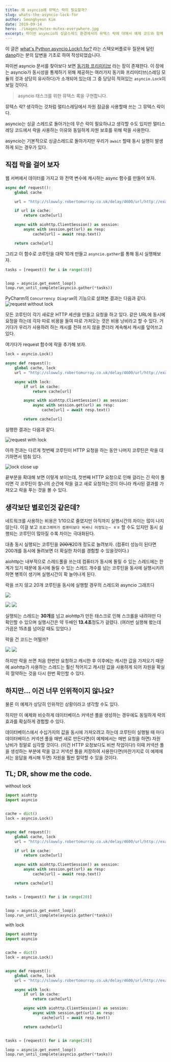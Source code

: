 ```yaml
---
title: 왜 asyncio에 뮤텍스 락이 필요할까?
slug: whats-the-asyncio-lock-for
author: Seonghyeon Kim
date: 2019-09-14
hero: ./images/mutex-mutex-everywhere.jpg
excerpt: 파이썬 asyncio의 싱글스레드 환경에서의 뮤텍스 락에 대해서 예제 코드와 함께 살펴봅시다.
---
```


이 글은 [what's Python asyncio.Lock() for?](https://stackoverflow.com/questions/25799576/whats-python-asyncio-lock-for) 라는 스택오버플로우 질문에 달린 [dano](https://stackoverflow.com/users/2073595/dano)라는 분의 답변을 기초로 하여 작성되었습니다.

파이썬 asyncio 문서를 찾아보다 보면 [동기화 프리미티브](https://docs.python.org/ko/3/library/asyncio-sync.html) 라는 장이 존재한다. 이 장에는 asyncio가 동시성을 통제하기 위해 제공하는 여러가지 동기화 프리미티브(스레딩 모듈의 것과 상당히 유사하다)가 소개되어 있는데 그 중 당당히 적혀있는 `asyncio.Lock`이 보일 것이다.

> asyncio 태스크를 위한 뮤텍스 록을 구현합니다.

뮤텍스 락? 생각하는 것처럼 멀티스레딩에서 자원 잠금을 사용할때 쓰는 그 뮤텍스 락이다.

asyncio는 싱글 스레드로 돌아가는데 무슨 락이 필요하냐고 생각할 수도 있지만 멀티스레딩 코드에서 락을 사용하는 이유와 동일하게 자원 보호를 위해 락을 사용한다.

asyncio는 기본적으로 싱글스레드로 돌아가지만 우리가 `await` 할때 동시 실행이 발생하게 되는 경우가 있다.

## 직접 락을 걸어 보자

웹 서버에서 데이터를 가지고 와 전역 변수에 캐시하는 async 함수를 만들어 보자.

```python
async def request():
    global cache

    url = "http://slowwly.robertomurray.co.uk/delay/4600/url/http://example.com"

    if url in cache:
        return cache[url]

    async with aiohttp.ClientSession() as session:
        async with session.get(url) as resp:
            cache[url] = await resp.text()

    return cache[url]
```

그리고 이 함수로 코루틴을 대략 10개 만들고 `asyncio.gather`를 통해 동시 실행해보자.

```python
tasks = [request() for i in range(10)]


loop = asyncio.get_event_loop()
loop.run_until_complete(asyncio.gather(*tasks))
```

PyCharm의 `Concurrency Diagram`의 기능으로 살펴본 결과는 다음과 같다.
![request without lock](images/request-without-lock.png)

모든 코루틴이 각기 새로운 HTTP 세션을 만들고 요청을 하고 있다. 같은 URL에 동시에 요청을 하는데 각자 따로 비용을 들여 따로 가져오는 것은 비용 낭비라고 할 수 있다. 거기다가 우리가 사용하려 하는 캐시를 전혀 쓰지 않을 뿐더러 계속해서 캐시를 덮어쓰고 있다.

여기다가 request 함수에 락을 추가해 보자.

```python
lock = asyncio.Lock()

async def request():
    global cache, lock
    url = "http://slowwly.robertomurray.co.uk/delay/4600/url/http://example.com"

    async with lock:
        if url in cache:
            return cache[url]

        async with aiohttp.ClientSession() as session:
            async with session.get(url) as resp:
                cache[url] = await resp.text()

        return cache[url]
```

실행한 결과는 다음과 같다.

![request with lock](images/request-with-lock.png)

아까 전과는 다르게 첫번째 코루틴이 HTTP 요청을 하는 동안 나머지 코루틴은 락을 대기하면서 멈춰 있다.

![lock close up](images/lock-close-up.png)

끝부분을 확대해 보면 이렇게 보이는데, 첫번째 HTTP 요청으로 인해 걸리는 긴 락이 풀리면 각 코루틴이 찰나의 순간에 락을 걸고 새로 요청하는것이 아니라 캐시된 결과를 가져오고 락을 푸는 것을 볼 수 있다.

## 생각보단 별로인것 같은데?

네트워크를 사용하는 비용은 1/10으로 줄였지만 아직까지 실행시간의 차이는 많이 나지 않는다. 이걸 보고 `프로그래머가 컴퓨터보다 비싸니 이정도는~ ㅎㅎ` 할 수도 있지만 동시 실행되는 코루틴이 많아질 수록 차이는 극대화된다.

대충 동시 실행되는 코루틴을 ~~200개~~20개 정도로 늘려보자. (컴퓨터 성능이 된다면 200개를 동시에 돌려보면 더 확실한 차이를 경험할 수 있을것이다.)

aiohttp는 내부적으로 스레드풀을 쓰는데 컴퓨터가 동시에 돌릴 수 있는 스레드에는 한계가 있기 때문에 동시에 돌릴 수 있는 스레드 개수를 넘는 코루틴을 동사에 실행시키려 하면 병목이 생기며 실행시간이 확 늘어나게 된다.

락을 쓰지 않고 20개 코루틴을 동시에 실행할 경우의 스레드와 asyncio 그래프다

![](images/more-request-without-lock-thread.png)

![](images/more-request-without-lock.png)
![](images/more-request-without-lock-2.png)

실행되는 스레드는 **30개**를 넘고 aiohttp가 만든 태스크로 인해 스크롤을 내려야만 다 확인할 수 있으며 실행시간은 약 두배인 **13.4초**정도가 걸렸다. (여러번 실행해 봤는데 가끔은 15초를 넘어갈 때도 있었다.)

락을 건 코드는 어떨까?

![](images/more-request-with-lock-thread.png)
![](images/more-request-with-lock.png)

하지만 락을 쓰면 처음 한번만 요청하고 캐시한 후 이후에는 캐시한 값을 가져오기 때문에 aiohttp가 사용하는 스레드는 훨신 적어지고 캐시된 값을 사용하게 되어 자원을 확실히 절약하는 것을 다시 한번 확인할 수 있다.

## 하지만... 이건 너무 인위적이지 않나요?

물론 이 예제가 상당히 인위적인 상황이라고 생각할 수도 있다.

하지만 이 예제와 비슷하게 데이터베이스 커넥션 풀을 생성하는 경우에도 동일하게 락의 효과를 확실하게 경험할 수 있다.

데이터베이스에서 수십가지의 값을 동시에 가져오려고 하는데 코루틴이 실행될 때 마다 데이터베이스 커넥션 풀을 매번 새로 만든다면(이 예제에서는 매번 요청을 하면) 자원 낭비가 정말로 심각할 것이다. (이건 HTTP 요청보다도 비싼 작업이다!) 이때 커넥션 풀을 생성하는 부분에 락을 걸고 커넥션 풀을 저장하여 사용한다면(마찬가지로 이 예제에서는 응답을 캐시해 두면) 자원을 훨씬 절약할 수 있을 것이다.

## TL; DR, show me the code.

without lock

```python
import aiohttp
import asyncio


cache = dict()
lock = asyncio.Lock()


async def request():
    global cache, lock
    url = "http://slowwly.robertomurray.co.uk/delay/4600/url/http://example.com"

    if url in cache:
        return cache[url]

    async with aiohttp.ClientSession() as session:
        async with session.get(url) as resp:
            cache[url] = await resp.text()

    return cache[url]


tasks = [request() for i in range(20)]


loop = asyncio.get_event_loop()
loop.run_until_complete(asyncio.gather(*tasks))
```

with lock

```python
import aiohttp
import asyncio


cache = dict()
lock = asyncio.Lock()


async def request():
    global cache, lock
    url = "http://slowwly.robertomurray.co.uk/delay/4600/url/http://example.com"

    async with lock:
        if url in cache:
            return cache[url]

        async with aiohttp.ClientSession() as session:
            async with session.get(url) as resp:
                cache[url] = await resp.text()

        return cache[url]


tasks = [request() for i in range(20)]

loop = asyncio.get_event_loop()
loop.run_until_complete(asyncio.gather(*tasks))
```
